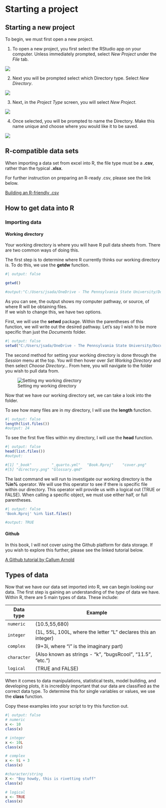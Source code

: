 # Starting a project 
## Starting a new project
To begin, we must first open a new project. 

1. To open a new project, you first select the RStudio app on your computer. Unless immediately prompted, select *New Project* under the *File* tab. 

![](figs/drop down.png){fig-align="center"}

2. Next you will be prompted select which Directory type. Select *New Directory*. 

![](figs/startnewproj.png){fig-align="center"}

3. Next, in the *Project Type* screen, you will select *New Project*. 

![](figs/newproj.png){fig-align="center"}

4. Once selected, you will be prompted to name the Directory. Make this name unique and choose where you would like it to be saved. 

![](figs/new.proj.name.png){fig-align="center"}

## R-compatible data sets 
When importing a data set from excel into R, the file type must be a **.csv**, rather than the typical **.xlsx**.

For further instruction on preparing an R-ready .csv, please see the link below. 

[Building an R-friendly .csv](http://www.sthda.com/english/wiki/best-practices-in-preparing-data-files-for-importing-into-r)

## How to get data into R
### Importing data {.unnumbered}
#### Working directory {.unnumbered}
Your working directory is where you will have R pull data sheets from.
There are two common ways of doing this. 

The first step is to determine where R currently thinks our working directory is. 
To do this, we use the **getdw** function. 

```r
#| output: false

getwd()

#output:"C:/Users/jsada/OneDrive - The Pennsylvania State University/Documents"
```

As you can see, the output shows my computer pathway, or source, of where R will be obtaining files.  
If we wish to change this, we have two options. 

First, we will use the **setwd** package. 
Within the  parentheses of this function, we will write out the desired pathway. 
Let's say I wish to be more specific than just the *Documents* folder. 

```r
#| output: false
setwd("C:/Users/jsada/OneDrive - The Pennsylvania State University/Documents/Research/R/Intern Tutorial/Book")
```

The second method for setting your working directory is done through the *Session* menu at the top.
You will then hover over *Set Working Directory* and then select *Choose Directory...*
From here, you will navigate to the folder you wish to pull data from. 

![Setting my working directory](figs/directory.png)

Now that we have our working directory set, we can take a look into the folder. 

To see how many files are in my directory, I will use the **length** function. 

```r
#| output: false
length(list.files())
#output: 24
```

To see the first five files within my directory, I will use the **head** function. 

```r
#| output: false
head(list.files())
#output:

#[1] "_book"         "_quarto.yml"   "Book.Rproj"    "cover.png"    
#[5] "directory.png" "Glossary.qmd" 
```

The last command we will run to investigate our working directory is the **%in%** operator. We will use this operator to see if there is specific file within our directory. This operator will provide us with a logical out (TRUE or FALSE). When calling a specific object, we must use either half, or full parentheses.

```r
#| output: false 
'Book.Rproj' %in% list.files()

#output: TRUE
```

#### Github{.unnumbered}
In this book, I will not cover using the Github platform for data storage.
If you wish to explore this further, please see the linked tutorial below. 

[A Github tutorial by Callum Arnold](https://psu-git.callumarnold.com/)

## Types of data
Now that we have our data set imported into R, we can begin looking our data. 
The first step is gaining an understanding of the *type* of data we have. 
Within R, there are 5 main types of data. 
These include: 

| Data type   | Example                                                        |
|-------------|----------------------------------------------------------------|
| `numeric`   | (10.5,55,680)                                                  |
| `integer`   | (1L, 55L, 100L, where the letter "L" declares this an integer) |
| `complex`   | (9+3i, where "i" is the imaginary part)                        |
| `character` | (Also known as strings - "k", "bugsRcool", "11.5", "etc.")         |
| `logical`   | (TRUE and FALSE)                                               |

When it comes to data manipulations, statistical tests, model building, and developing plots, it is incredibly important that our data are classified as the correct data type. 
To determine this for single variables or values, we use the **class** function. 

Copy these examples into your script to try this function out. 

```r
#| output: false
# numeric 
x <- 10
class(x)

# integer
x <- 10L
class(x)

# complex
x <- 9i + 3
class(x)

#character/string
X <- "Boy howdy, this is rivetting stuff"
class(x)

# logical 
x <- TRUE
class(x)
```
